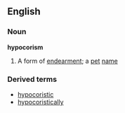 ==English==
===Noun===
{{wikipedia2|hypocoristic}}
'''hypocorism'''
#A form of [[endearment]]; a [[pet]] [[name]]
===Derived terms===
*[[hypocoristic]]
*[[hypocoristically]]
